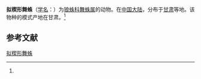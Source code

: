 {{Speciesbox
| name = 拟楔形舞蛛
| status = 
| status_system = 
| image = 
| genus = Alopecosa
| species = pseudocuneata
| authority = (Schenkel, 1953)<ref name='id13773'>{{cite web| url =http://www.bioinfo.cn/db05/BjdwSpecies.php?action=view&id=13773| title =拟楔形舞蛛| work =《中国动物物种编目数据库》| publisher =中国科学院微生物研究所| author =中国科学院动物研究所| accessdate =2009-04-28| deadurl =yes| archiveurl =https://web.archive.org/web/20160305091044/http://www.bioinfo.cn/db05/BjdwSpecies.php?action=view&id=13773| archivedate =2016-03-05}}</ref>
}}

'''拟楔形舞蛛'''（[[学名|学名]]：{{lang|la|''Alopecosa pseudocuneata''}}）为[[狼蛛科|狼蛛科]][[舞蛛属|舞蛛属]]的动物。在[[中国大陆|中国大陆]]，分布于[[甘肃|甘肃]]等地。该物种的模式产地在甘肃。<ref name='id13773'/>

== 参考文献 ==
{{reflist}}

{{Wikispecies|Alopecosa pseudocuneata}}
{{Taxonbar|from=Q2510666}}

[[Category:舞蛛属|拟楔形舞蛛]]


{{蜘蛛小作品}}
